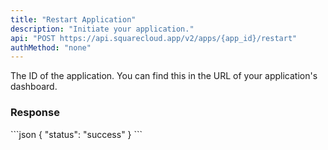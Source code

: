 ```yaml
---
title: "Restart Application"
description: "Initiate your application."
api: "POST https://api.squarecloud.app/v2/apps/{app_id}/restart"
authMethod: "none"
---
```



<Authorization />

<ParamField path="app_id" type="string" placeholder="Application ID" required>
  The ID of the application. You can find this in the URL of your application's dashboard.
</ParamField>

### Response

<Status />

<ResponseExample>
```json
{
    "status": "success"
}
```
</ResponseExample>